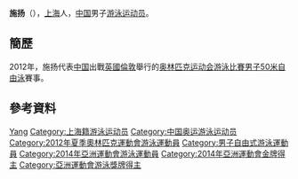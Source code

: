 {{Otheruses|施扬}}
{{noteTA|G1=Aquatics}}
{{Infobox Swimmer
| swimmername    = 施扬
| image          = 
| imagesize      = 
| caption        = 
| fullname       =   
| nationality    = {{PRC}}
| strokes        = [[自由泳|自由泳]]
| club           = 
| collegeteam    = 
| birth_date      = {{birth_date_and_age|1989|1|4}}<ref name="伦敦奥运">{{cite web|title=2012伦敦奥运会中国体育代表团成员名录 - 施扬|url=http://2012teamchina.olympic.cn/index.php/personview/persons/15985|access-date=2012-07-18|archive-date=2016-03-05|archive-url=https://web.archive.org/web/20160305035941/http://2012teamchina.olympic.cn/index.php/personview/persons/15985|dead-url=no}}{{zh-cn}}</ref>
| birth_place     = {{CHN}}[[上海市|上海市]]
| height         = {{height|m=1.86}}<ref name="伦敦奥运"/>
| weight         = {{weight|kg=78}}<ref name="伦敦奥运"/>
| medaltemplates =
{{MedalSport|男子[[游泳|游泳]]}}
{{MedalCountry | {{CHN}} }}
}}
'''施扬'''（{{bd|1989年|1月4日|catIdx=Shi Yang}}），[[上海|上海]]人，[[中国|中国]]男子[[游泳|游泳]][[运动员|运动员]]。

==簡歷==
2012年，施扬代表[[2012年夏季奥林匹克运动会中国代表团|中国]]出戰[[英國|英國]][[倫敦|倫敦]]舉行的[[2012年夏季奥林匹克运动会|奥林匹克运动会]][[2012年夏季奧林匹克運動會游泳比賽|游泳比賽]][[2012年夏季奧林匹克運動會男子50米自由泳比賽|男子50米自由泳]]賽事。

== 參考資料 ==
{{Reflist}}

{{2012 China Olympic Swimming Team}}
{{亚洲运动会游泳比赛男子50米蝶泳冠军}}

{{Authority control}}
{{DEFAULTSORT:Shi Yang}}
[[Category:施姓|Yang]]
[[Category:上海籍游泳运动员|Category:上海籍游泳运动员]]
[[Category:中国奥运游泳运动员|Category:中国奥运游泳运动员]]
[[Category:2012年夏季奧林匹克運動會游泳運動員|Category:2012年夏季奧林匹克運動會游泳運動員]]
[[Category:男子自由式游泳運動員|Category:男子自由式游泳運動員]]
[[Category:2014年亞洲運動會游泳運動員|Category:2014年亞洲運動會游泳運動員]]
[[Category:2014年亞洲運動會金牌得主|Category:2014年亞洲運動會金牌得主]]
[[Category:亞洲運動會游泳獎牌得主|Category:亞洲運動會游泳獎牌得主]]